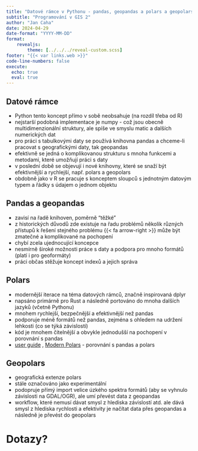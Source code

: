 ```yaml
---
title: "Datové rámce v Pythonu - pandas, geopandas a polars a geopolars"
subtitle: "Programování v GIS 2"
author: "Jan Caha"
date: 2024-04-29
date-format: "YYYY-MM-DD"
format: 
    revealjs:
        theme: [../../../reveal-custom.scss]
footer: "{{< var links.web >}}"
code-line-numbers: false
execute:
  echo: true
  eval: true
---
```


## Datové rámce

- [Python]{.software} tento koncept přímo v sobě neobsahuje (na rozdíl třeba od [R]{.software})
- nejstarší podobná implementace je [numpy]{.software} - což jsou obecně multidimenzionální struktury, ale spíše ve smyslu matic a dalších numerických dat
- pro práci s tabulkovými daty se používá knihovna [pandas]{.software} a chceme-li pracovat s geografickými daty, tak [geopandas]{.software}
- efektivně se jedná o komplikovanou strukturu s mnoha funkcemi a metodami, které umožňují práci s daty
- v poslední době se objevují i nové knihovny, které se snaží být efektivnější a rychlejší, např. [polars]{.software} a [geopolars]{.software}
- obdobně jako v [R]{.software} se pracuje s konceptem sloupců s jednotným datovým typem a řádky s údajem o jednom objektu

## Pandas a geopandas

- zavisí na řadě knihoven, poměrně "těžké"
- z historických důvodů zde existuje na řadu problémů několik různých přístupů k řešení stejného problému {{< fa arrow-right >}} může být zmatečné a komplikované na pochopení
- chybí zcela ujednocující koncepce
- nesmírně široké možnosti práce s daty a podpora pro mnoho formátů (platí i pro geoformáty)
- práci občas stěžuje koncept indexů a jejich správa

## Polars

- modernější iterace na téma datových rámců, značně inspirovaná [dplyr]{.software}
- napsáno primárně pro [Rust]{.software} a následně portováno do mnoha dalších jazyků (včetně Pythonu)
- mnohem rychlejší, bezpečnější a efektivnější než [pandas]{.software}
- podporuje méně formátů než [pandas]{.software}, zejména s ohledem na udržení lehkosti (co se týká závislostí)
- kód je mnohem čitelnější a obvykle jednodušší na pochopení v porovnání s [pandas]{.software}
- [user guide](https://docs.pola.rs/) , [Modern Polars](https://kevinheavey.github.io/modern-polars/) - porovnání s [pandas]{.software} a [polars]{.software}

## Geopolars

- geografická extenze [polars]{.software}
- stále označováno jako experimentální
- podopruje přímý import velice úzkého spektra formátů (aby se vyhnulo závislosti na [GDAL/OGR]{.software}), ale umí převést data z [geopandas]{.software}
- workflow, které nemusí dávat smysl z hlediska závislostí atd. ale dává smysl z hlediska rychlosti a efektivity je načítat data přes [geopandas]{.software} a následně je převést do [geopolars]{.software}

# Dotazy? {.center}